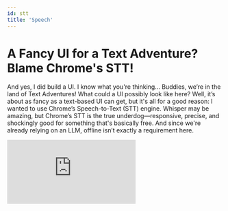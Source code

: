 ```yaml
---
id: stt
title: 'Speech'
---
```


# A Fancy UI for a Text Adventure? Blame Chrome's STT!

And yes, I did build a UI. I know what you're thinking... Buddies, we’re in the land of 
Text Adventures! What could a UI possibly look like here? Well, it’s about as fancy as a 
text-based UI can get, but it's all for a good reason: I wanted to use Chrome’s 
Speech-to-Text (STT) engine. Whisper may be amazing, but Chrome’s STT is the true 
underdog—responsive, precise, and shockingly good for something that's basically free. 
And since we're already relying on an LLM, offline isn’t exactly a requirement here.


<div class="video-fullwidth">
  <iframe
    src="https://www.youtube.com/embed/6079pmcyhNI?modestbranding=1&controls=0&rel=0"
    title="A Fancy UI for a Text Adventure? Blame Chrome's STT"
    frameborder="0"
    allow="accelerometer; autoplay; clipboard-write; encrypted-media; gyroscope; picture-in-picture"
    allowfullscreen
  ></iframe>
</div>
